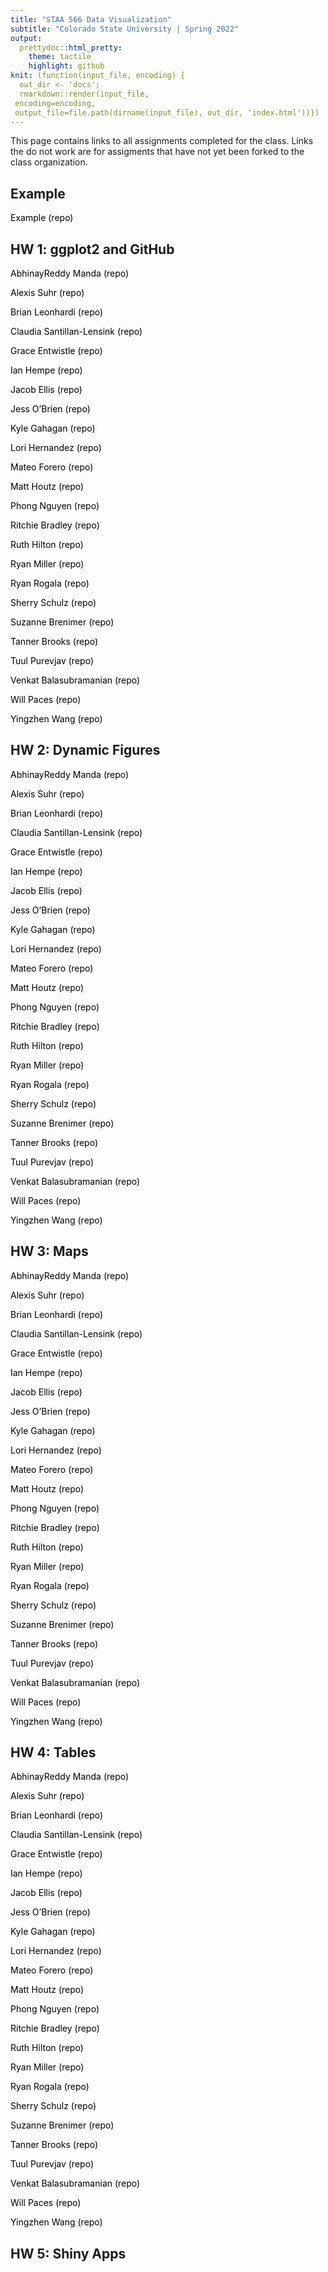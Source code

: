 ```yaml
---
title: "STAA 566 Data Visualization"
subtitle: "Colorado State University | Spring 2022"
output:
  prettydoc::html_pretty:
    theme: tactile
    highlight: github
knit: (function(input_file, encoding) {
  out_dir <- 'docs';
  rmarkdown::render(input_file,
 encoding=encoding,
 output_file=file.path(dirname(input_file), out_dir, 'index.html'))})
---
```


<style>

h1.title {
  color: black;
}

h2.subtitle {
  color: black;
}


a:link {
  color: black; 
  background-color: transparent; 
  text-decoration: none;
}

a:visited {
  color: black;
  background-color: transparent;
  text-decoration: none;
}

a:hover {
  color: black;
  background-color: transparent;
  text-decoration: underline;
}

a:active {
  color: black;
  background-color: transparent;
  text-decoration: underline;
}
</style>

This page contains links to all assignments completed for the class. Links the do not work are for assigments that have not yet been forked to the class organization.

## Example

[Example](https://staa566-csu-sp2022.github.io/HW1_Wilson_Ander/) [(repo)](https://github.com/staa566-csu-sp2022/HW1_Wilson_Ander)

## HW 1: ggplot2 and GitHub

[AbhinayReddy Manda](https://staa566-csu-sp2022.github.io/HW1_Manda_AbhinayReddy)	[(repo)](https://github.com/staa566-csu-sp2022/HW1_Manda_AbhinayReddy)

[Alexis Suhr](https://staa566-csu-sp2022.github.io/HW1_Suhr_Alexis)	[(repo)](https://github.com/staa566-csu-sp2022/HW1_Suhr_Alexis)

[Brian Leonhardi](https://staa566-csu-sp2022.github.io/HW1_Leonhardi_Brian)	[(repo)](https://github.com/staa566-csu-sp2022/HW1_Leonhardi_Brian)

[Claudia Santillan-Lensink](https://staa566-csu-sp2022.github.io/HW1_Santillan-Lensink_Claudia)	[(repo)](https://github.com/staa566-csu-sp2022/HW1_Santillan-Lensink_Claudia)

[Grace Entwistle](https://staa566-csu-sp2022.github.io/HW1_Entwistle_Grace)	[(repo)](https://github.com/staa566-csu-sp2022/HW1_Entwistle_Grace)

[Ian Hempe](https://staa566-csu-sp2022.github.io/HW1_Hempe_Ian)	[(repo)](https://github.com/staa566-csu-sp2022/HW1_Hempe_Ian)

[Jacob Ellis](https://staa566-csu-sp2022.github.io/HW1_Ellis_Jacob)	[(repo)](https://github.com/staa566-csu-sp2022/HW1_Ellis_Jacob)

[Jess O'Brien](https://staa566-csu-sp2022.github.io/HW1_O'Brien_Jess)	[(repo)](https://github.com/staa566-csu-sp2022/HW1_O'Brien_Jess)

[Kyle Gahagan](https://staa566-csu-sp2022.github.io/HW1_Gahagan_Kyle)	[(repo)](https://github.com/staa566-csu-sp2022/HW1_Gahagan_Kyle)

[Lori Hernandez](https://staa566-csu-sp2022.github.io/HW1_Hernandez_Lori)	[(repo)](https://github.com/staa566-csu-sp2022/HW1_Hernandez_Lori)

[Mateo Forero](https://staa566-csu-sp2022.github.io/HW1_Forero_Mateo)	[(repo)](https://github.com/staa566-csu-sp2022/HW1_Forero_Mateo)

[Matt Houtz](https://staa566-csu-sp2022.github.io/HW1_Houtz_Matt)	[(repo)](https://github.com/staa566-csu-sp2022/HW1_Houtz_Matt)

[Phong Nguyen](https://staa566-csu-sp2022.github.io/HW1_Nguyen_Phong)	[(repo)](https://github.com/staa566-csu-sp2022/HW1_Nguyen_Phong)

[Ritchie Bradley](https://staa566-csu-sp2022.github.io/HW1_Bradley_Ritchie)	[(repo)](https://github.com/staa566-csu-sp2022/HW1_Bradley_Ritchie)

[Ruth Hilton](https://staa566-csu-sp2022.github.io/HW1_Hilton_Ruth)	[(repo)](https://github.com/staa566-csu-sp2022/HW1_Hilton_Ruth)

[Ryan Miller](https://staa566-csu-sp2022.github.io/HW1_Miller_Ryan)	[(repo)](https://github.com/staa566-csu-sp2022/HW1_Miller_Ryan)

[Ryan Rogala](https://staa566-csu-sp2022.github.io/HW1_Rogala_Ryan)	[(repo)](https://github.com/staa566-csu-sp2022/HW1_Rogala_Ryan)

[Sherry Schulz](https://staa566-csu-sp2022.github.io/HW1_Schulz_Sherry)	[(repo)](https://github.com/staa566-csu-sp2022/HW1_Schulz_Sherry)

[Suzanne Brenimer](https://staa566-csu-sp2022.github.io/HW1_Brenimer_Suzanne)	[(repo)](https://github.com/staa566-csu-sp2022/HW1_Brenimer_Suzanne)

[Tanner Brooks](https://staa566-csu-sp2022.github.io/HW1_Brooks_Tanner)	[(repo)](https://github.com/staa566-csu-sp2022/HW1_Brooks_Tanner)

[Tuul Purevjav](https://staa566-csu-sp2022.github.io/HW1_Purevjav_Tuul)	[(repo)](https://github.com/staa566-csu-sp2022/HW1_Purevjav_Tuul)

[Venkat Balasubramanian](https://staa566-csu-sp2022.github.io/HW1_Balasubramanian_Venkat)	[(repo)](https://github.com/staa566-csu-sp2022/HW1_Balasubramanian_Venkat)

[Will Paces](https://staa566-csu-sp2022.github.io/HW1_Paces_Will)	[(repo)](https://github.com/staa566-csu-sp2022/HW1_Paces_Will)

[Yingzhen Wang](https://staa566-csu-sp2022.github.io/HW1_Wang_Yingzhen)	[(repo)](https://github.com/staa566-csu-sp2022/HW1_Wang_Yingzhen)

## HW 2: Dynamic Figures

[AbhinayReddy Manda](https://staa566-csu-sp2022.github.io/HW2_Manda_AbhinayReddy)	[(repo)](https://github.com/staa566-csu-sp2022/HW2_Manda_AbhinayReddy)

[Alexis Suhr](https://staa566-csu-sp2022.github.io/HW2_Suhr_Alexis)	[(repo)](https://github.com/staa566-csu-sp2022/HW2_Suhr_Alexis)

[Brian Leonhardi](https://staa566-csu-sp2022.github.io/HW2_Leonhardi_Brian)	[(repo)](https://github.com/staa566-csu-sp2022/HW2_Leonhardi_Brian)

[Claudia Santillan-Lensink](https://staa566-csu-sp2022.github.io/HW2_Santillan-Lensink_Claudia)	[(repo)](https://github.com/staa566-csu-sp2022/HW2_Santillan-Lensink_Claudia)

[Grace Entwistle](https://staa566-csu-sp2022.github.io/HW2_Entwistle_Grace)	[(repo)](https://github.com/staa566-csu-sp2022/HW2_Entwistle_Grace)

[Ian Hempe](https://staa566-csu-sp2022.github.io/HW2_Hempe_Ian)	[(repo)](https://github.com/staa566-csu-sp2022/HW2_Hempe_Ian)

[Jacob Ellis](https://staa566-csu-sp2022.github.io/HW2_Ellis_Jacob)	[(repo)](https://github.com/staa566-csu-sp2022/HW2_Ellis_Jacob)

[Jess O'Brien](https://staa566-csu-sp2022.github.io/HW2_O'Brien_Jess)	[(repo)](https://github.com/staa566-csu-sp2022/HW2_O'Brien_Jess)

[Kyle Gahagan](https://staa566-csu-sp2022.github.io/HW2_Gahagan_Kyle)	[(repo)](https://github.com/staa566-csu-sp2022/HW2_Gahagan_Kyle)

[Lori Hernandez](https://staa566-csu-sp2022.github.io/HW2_Hernandez_Lori)	[(repo)](https://github.com/staa566-csu-sp2022/HW2_Hernandez_Lori)

[Mateo Forero](https://staa566-csu-sp2022.github.io/HW2_Forero_Mateo)	[(repo)](https://github.com/staa566-csu-sp2022/HW2_Forero_Mateo)

[Matt Houtz](https://staa566-csu-sp2022.github.io/HW2_Houtz_Matt)	[(repo)](https://github.com/staa566-csu-sp2022/HW2_Houtz_Matt)

[Phong Nguyen](https://staa566-csu-sp2022.github.io/HW2_Nguyen_Phong)	[(repo)](https://github.com/staa566-csu-sp2022/HW2_Nguyen_Phong)

[Ritchie Bradley](https://staa566-csu-sp2022.github.io/HW2_Bradley_Ritchie)	[(repo)](https://github.com/staa566-csu-sp2022/HW2_Bradley_Ritchie)

[Ruth Hilton](https://staa566-csu-sp2022.github.io/HW2_Hilton_Ruth)	[(repo)](https://github.com/staa566-csu-sp2022/HW2_Hilton_Ruth)

[Ryan Miller](https://staa566-csu-sp2022.github.io/HW2_Miller_Ryan)	[(repo)](https://github.com/staa566-csu-sp2022/HW2_Miller_Ryan)

[Ryan Rogala](https://staa566-csu-sp2022.github.io/HW2_Rogala_Ryan)	[(repo)](https://github.com/staa566-csu-sp2022/HW2_Rogala_Ryan)

[Sherry Schulz](https://staa566-csu-sp2022.github.io/HW2_Schulz_Sherry)	[(repo)](https://github.com/staa566-csu-sp2022/HW2_Schulz_Sherry)

[Suzanne Brenimer](https://staa566-csu-sp2022.github.io/HW2_Brenimer_Suzanne)	[(repo)](https://github.com/staa566-csu-sp2022/HW2_Brenimer_Suzanne)

[Tanner Brooks](https://staa566-csu-sp2022.github.io/HW2_Brooks_Tanner)	[(repo)](https://github.com/staa566-csu-sp2022/HW2_Brooks_Tanner)

[Tuul Purevjav](https://staa566-csu-sp2022.github.io/HW2_Purevjav_Tuul)	[(repo)](https://github.com/staa566-csu-sp2022/HW2_Purevjav_Tuul)

[Venkat Balasubramanian](https://staa566-csu-sp2022.github.io/HW2_Balasubramanian_Venkat)	[(repo)](https://github.com/staa566-csu-sp2022/HW2_Balasubramanian_Venkat)

[Will Paces](https://staa566-csu-sp2022.github.io/HW2_Paces_Will)	[(repo)](https://github.com/staa566-csu-sp2022/HW2_Paces_Will)

[Yingzhen Wang](https://staa566-csu-sp2022.github.io/HW2_Wang_Yingzhen)	[(repo)](https://github.com/staa566-csu-sp2022/HW2_Wang_Yingzhen)


## HW 3: Maps

[AbhinayReddy Manda](https://staa566-csu-sp2022.github.io/HW3_Manda_AbhinayReddy)	[(repo)](https://github.com/staa566-csu-sp2022/HW3_Manda_AbhinayReddy)

[Alexis Suhr](https://staa566-csu-sp2022.github.io/HW3_Suhr_Alexis)	[(repo)](https://github.com/staa566-csu-sp2022/HW3_Suhr_Alexis)

[Brian Leonhardi](https://staa566-csu-sp2022.github.io/HW3_Leonhardi_Brian)	[(repo)](https://github.com/staa566-csu-sp2022/HW3_Leonhardi_Brian)

[Claudia Santillan-Lensink](https://staa566-csu-sp2022.github.io/HW3_Santillan-Lensink_Claudia)	[(repo)](https://github.com/staa566-csu-sp2022/HW3_Santillan-Lensink_Claudia)

[Grace Entwistle](https://staa566-csu-sp2022.github.io/HW3_Entwistle_Grace)	[(repo)](https://github.com/staa566-csu-sp2022/HW3_Entwistle_Grace)

[Ian Hempe](https://staa566-csu-sp2022.github.io/HW3_Hempe_Ian)	[(repo)](https://github.com/staa566-csu-sp2022/HW3_Hempe_Ian)

[Jacob Ellis](https://staa566-csu-sp2022.github.io/HW3_Ellis_Jacob)	[(repo)](https://github.com/staa566-csu-sp2022/HW3_Ellis_Jacob)

[Jess O'Brien](https://staa566-csu-sp2022.github.io/HW3_O'Brien_Jess)	[(repo)](https://github.com/staa566-csu-sp2022/HW3_O'Brien_Jess)

[Kyle Gahagan](https://staa566-csu-sp2022.github.io/HW3_Gahagan_Kyle)	[(repo)](https://github.com/staa566-csu-sp2022/HW3_Gahagan_Kyle)

[Lori Hernandez](https://staa566-csu-sp2022.github.io/HW3_Hernandez_Lori)	[(repo)](https://github.com/staa566-csu-sp2022/HW3_Hernandez_Lori)

[Mateo Forero](https://staa566-csu-sp2022.github.io/HW3_Forero_Mateo)	[(repo)](https://github.com/staa566-csu-sp2022/HW3_Forero_Mateo)

[Matt Houtz](https://staa566-csu-sp2022.github.io/HW3_Houtz_Matt)	[(repo)](https://github.com/staa566-csu-sp2022/HW3_Houtz_Matt)

[Phong Nguyen](https://staa566-csu-sp2022.github.io/HW3_Nguyen_Phong)	[(repo)](https://github.com/staa566-csu-sp2022/HW3_Nguyen_Phong)

[Ritchie Bradley](https://staa566-csu-sp2022.github.io/HW3_Bradley_Ritchie)	[(repo)](https://github.com/staa566-csu-sp2022/HW3_Bradley_Ritchie)

[Ruth Hilton](https://staa566-csu-sp2022.github.io/HW3_Hilton_Ruth)	[(repo)](https://github.com/staa566-csu-sp2022/HW3_Hilton_Ruth)

[Ryan Miller](https://staa566-csu-sp2022.github.io/HW3_Miller_Ryan)	[(repo)](https://github.com/staa566-csu-sp2022/HW3_Miller_Ryan)

[Ryan Rogala](https://staa566-csu-sp2022.github.io/HW3_Rogala_Ryan)	[(repo)](https://github.com/staa566-csu-sp2022/HW3_Rogala_Ryan)

[Sherry Schulz](https://staa566-csu-sp2022.github.io/HW3_Schulz_Sherry)	[(repo)](https://github.com/staa566-csu-sp2022/HW3_Schulz_Sherry)

[Suzanne Brenimer](https://staa566-csu-sp2022.github.io/HW3_Brenimer_Suzanne)	[(repo)](https://github.com/staa566-csu-sp2022/HW3_Brenimer_Suzanne)

[Tanner Brooks](https://staa566-csu-sp2022.github.io/HW3_Brooks_Tanner)	[(repo)](https://github.com/staa566-csu-sp2022/HW3_Brooks_Tanner)

[Tuul Purevjav](https://staa566-csu-sp2022.github.io/HW3_Purevjav_Tuul)	[(repo)](https://github.com/staa566-csu-sp2022/HW3_Purevjav_Tuul)

[Venkat Balasubramanian](https://staa566-csu-sp2022.github.io/HW3_Balasubramanian_Venkat)	[(repo)](https://github.com/staa566-csu-sp2022/HW3_Balasubramanian_Venkat)

[Will Paces](https://staa566-csu-sp2022.github.io/HW3_Paces_Will)	[(repo)](https://github.com/staa566-csu-sp2022/HW3_Paces_Will)

[Yingzhen Wang](https://staa566-csu-sp2022.github.io/HW3_Wang_Yingzhen)	[(repo)](https://github.com/staa566-csu-sp2022/HW3_Wang_Yingzhen)


## HW 4: Tables

[AbhinayReddy Manda](https://staa566-csu-sp2022.github.io/HW4_Manda_AbhinayReddy)	[(repo)](https://github.com/staa566-csu-sp2022/HW4_Manda_AbhinayReddy)

[Alexis Suhr](https://staa566-csu-sp2022.github.io/HW4_Suhr_Alexis)	[(repo)](https://github.com/staa566-csu-sp2022/HW4_Suhr_Alexis)

[Brian Leonhardi](https://staa566-csu-sp2022.github.io/HW4_Leonhardi_Brian)	[(repo)](https://github.com/staa566-csu-sp2022/HW4_Leonhardi_Brian)

[Claudia Santillan-Lensink](https://staa566-csu-sp2022.github.io/HW4_Santillan-Lensink_Claudia)	[(repo)](https://github.com/staa566-csu-sp2022/HW4_Santillan-Lensink_Claudia)

[Grace Entwistle](https://staa566-csu-sp2022.github.io/HW4_Entwistle_Grace)	[(repo)](https://github.com/staa566-csu-sp2022/HW4_Entwistle_Grace)

[Ian Hempe](https://staa566-csu-sp2022.github.io/HW4_Hempe_Ian)	[(repo)](https://github.com/staa566-csu-sp2022/HW4_Hempe_Ian)

[Jacob Ellis](https://staa566-csu-sp2022.github.io/HW4_Ellis_Jacob)	[(repo)](https://github.com/staa566-csu-sp2022/HW4_Ellis_Jacob)

[Jess O'Brien](https://staa566-csu-sp2022.github.io/HW4_O'Brien_Jess)	[(repo)](https://github.com/staa566-csu-sp2022/HW4_O'Brien_Jess)

[Kyle Gahagan](https://staa566-csu-sp2022.github.io/HW4_Gahagan_Kyle)	[(repo)](https://github.com/staa566-csu-sp2022/HW4_Gahagan_Kyle)

[Lori Hernandez](https://staa566-csu-sp2022.github.io/HW4_Hernandez_Lori)	[(repo)](https://github.com/staa566-csu-sp2022/HW4_Hernandez_Lori)

[Mateo Forero](https://staa566-csu-sp2022.github.io/HW4_Forero_Mateo)	[(repo)](https://github.com/staa566-csu-sp2022/HW4_Forero_Mateo)

[Matt Houtz](https://staa566-csu-sp2022.github.io/HW4_Houtz_Matt)	[(repo)](https://github.com/staa566-csu-sp2022/HW4_Houtz_Matt)

[Phong Nguyen](https://staa566-csu-sp2022.github.io/HW4_Nguyen_Phong)	[(repo)](https://github.com/staa566-csu-sp2022/HW4_Nguyen_Phong)

[Ritchie Bradley](https://staa566-csu-sp2022.github.io/HW4_Bradley_Ritchie)	[(repo)](https://github.com/staa566-csu-sp2022/HW4_Bradley_Ritchie)

[Ruth Hilton](https://staa566-csu-sp2022.github.io/HW4_Hilton_Ruth)	[(repo)](https://github.com/staa566-csu-sp2022/HW4_Hilton_Ruth)

[Ryan Miller](https://staa566-csu-sp2022.github.io/HW4_Miller_Ryan)	[(repo)](https://github.com/staa566-csu-sp2022/HW4_Miller_Ryan)

[Ryan Rogala](https://staa566-csu-sp2022.github.io/HW4_Rogala_Ryan)	[(repo)](https://github.com/staa566-csu-sp2022/HW4_Rogala_Ryan)

[Sherry Schulz](https://staa566-csu-sp2022.github.io/HW4_Schulz_Sherry)	[(repo)](https://github.com/staa566-csu-sp2022/HW4_Schulz_Sherry)

[Suzanne Brenimer](https://staa566-csu-sp2022.github.io/HW4_Brenimer_Suzanne)	[(repo)](https://github.com/staa566-csu-sp2022/HW4_Brenimer_Suzanne)

[Tanner Brooks](https://staa566-csu-sp2022.github.io/HW4_Brooks_Tanner)	[(repo)](https://github.com/staa566-csu-sp2022/HW4_Brooks_Tanner)

[Tuul Purevjav](https://staa566-csu-sp2022.github.io/HW4_Purevjav_Tuul)	[(repo)](https://github.com/staa566-csu-sp2022/HW4_Purevjav_Tuul)

[Venkat Balasubramanian](https://staa566-csu-sp2022.github.io/HW4_Balasubramanian_Venkat)	[(repo)](https://github.com/staa566-csu-sp2022/HW4_Balasubramanian_Venkat)

[Will Paces](https://staa566-csu-sp2022.github.io/HW4_Paces_Will)	[(repo)](https://github.com/staa566-csu-sp2022/HW4_Paces_Will)

[Yingzhen Wang](https://staa566-csu-sp2022.github.io/HW4_Wang_Yingzhen)	[(repo)](https://github.com/staa566-csu-sp2022/HW4_Wang_Yingzhen)


## HW 5: Shiny Apps

